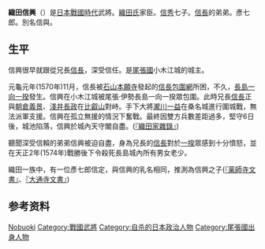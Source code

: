 {{日本武士
|名稱= 織田 信興
|圖片名稱= 
|圖片大小= 
|圖片說明= 
|時代= [[日本戰國時代-安土桃山時代|日本戰國時代-安土桃山時代]]
|出生日期= 不詳
|出生地點= 
|逝世日期= [[元龜|元龜]]元年11月21日（1570年12月28日）
|逝世地點= 
|假名= 
|羅馬字= 
|幼名= 
|改名= 
|别名= 彥七郎（通稱）、信與
|諡号= 
|神号= 
|戒名= 
|洗禮名= 
|墓所= 
|朝廷官位= 
|幕府職位= 
|主君= [[織田信長|織田信長]]
|藩= 
|氏族= [[織田氏|織田氏]]
|父母= 父：[[織田信秀|織田信秀]]
|養父= 
|養母= 
|兄弟= 兄：[[織田信廣|信廣]]、[[織田信長|信長]]、[[織田信行|信行]]、[[織田信包|信包]]、[[織田信治|信治]]、[[織田信時|信時]]<BR>弟：[[織田秀孝|秀孝]]、[[織田秀成|秀成]]、[[織田信照|信照]]、[[織田長益|長益]]、[[織田長利|長利]]
|姐妹= [[織田犬|犬之方]]（[[佐治信方|佐治信方]]室，後來成為[[細川昭元|細川昭元]]室）、[[織田市|市之方]]（[[淺井長政|淺井長政]]繼室，後來成為[[柴田勝家|柴田勝家]]室）
|正室= 不詳
|側室= 
|嗣子= [[信定|信定]]
|嗣女= 
|養子= 
|養女= 
}}
{{japanese|japanese=織田 信興|kana=おだ のぶおき|romaji=Oda Nobuoki}}

'''織田信興'''（{{Bd|？||1570年12月28日）}}）是[[日本|日本]][[战国时代_(日本)|戰國時代]]武將。[[織田氏|織田氏]]家臣。[[織田信秀|信秀]]七子。[[織田信長|信長]]的弟弟。彥七郎。別名信與。

== 生平 ==
信興很早就跟從兄長[[織田信長|信長]]，深受信任。是[[尾張國|尾張國]]小木江城的城主。

元龜元年(1570年)11月，信長被[[石山本願寺|石山本願寺]]發起的[[信長包圍網|信長包圍網]]所困，不久，[[長島一向一揆|長島一向一揆]]發生。信興在小木江城被尾張‧伊勢長島一向一揆眾包圍。此時兄長[[織田信長|信長]]正與[[朝倉義景|朝倉義景]]、[[淺井長政|淺井長政]]在[[比叡山|比叡山]]對峙。手下大將[[瀧川一益|瀧川一益]]在桑名城進行圍城戰，無法派軍支援。信興在孤立無援的情況下奮戰。最終因雙方兵數差距過多，堅守6日後，城池陷落，信興於城內天守閣自盡。([[『織田家雜錄』|『織田家雜錄』]]){{r|西ヶ谷|page=155-231}}

聽聞深受信賴的弟弟信興被迫自盡，身為兄長的[[織田信長|信長]]對於[[一揆|一揆]]眾感到十分憤怒，並在天正2年(1574年)戰勝後下令殺死長島城內所有男女老少。

織田一族中，有一位彥七郎信定，與信興的乳名相同，推測為信興之子([[『薬師寺文書』|『薬師寺文書』]]、[[『大通寺文書』|『大通寺文書』]])

== 参考资料 ==
{{reflist|refs=
<ref name="西ヶ谷">{{Cite book|script-title=ja:考証 織田信長事典|author={{link-ja|西ヶ谷恭弘|西ヶ谷恭弘}}|publisher=東京堂出版|date=2000|language=ja|}}</ref>

}}

{{DEFAULTSORT:Oda Nobuoki}}
[[Category:勝幡織田氏|Nobuoki]]
[[Category:戰國武將|Category:戰國武將]]
[[Category:自杀的日本政治人物|Category:自杀的日本政治人物]]
[[Category:尾張國出身人物|Category:尾張國出身人物]]